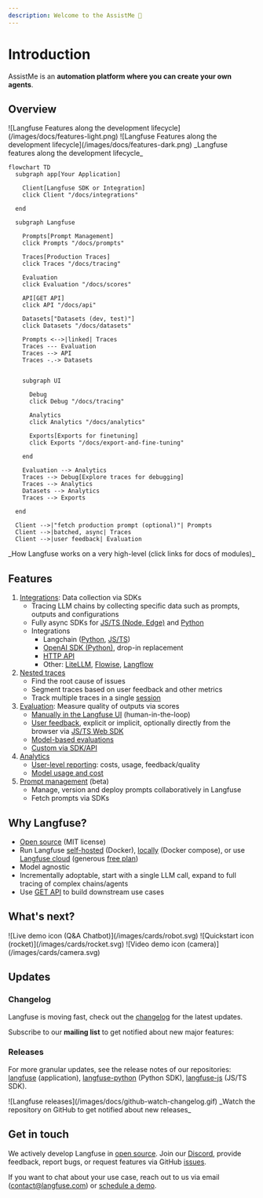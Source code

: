 ```yaml
---
description: Welcome to the AssistMe 👋
---
```



# Introduction

AssistMe is an **automation platform where you can create your own agents**.

## Overview

<Frame
  transparent
  fullWidth
  className="mt-10 rounded-lg ring-primary/20 ring-1 dark:hidden"
>
  ![Langfuse Features along the development
  lifecycle](/images/docs/features-light.png)
</Frame>
<Frame
  transparent
  fullWidth
  className="mt-10 rounded-lg ring-primary/20 ring-1 hidden dark:block"
>
  ![Langfuse Features along the development
  lifecycle](/images/docs/features-dark.png)
</Frame>
<span>_Langfuse features along the development lifecycle_</span>

<div className="mt-10 ring-1 ring-primary/20 rounded-lg p-5">

```mermaid
flowchart TD
  subgraph app[Your Application]

    Client[Langfuse SDK or Integration]
    click Client "/docs/integrations"

  end

  subgraph Langfuse

    Prompts[Prompt Management]
    click Prompts "/docs/prompts"

    Traces[Production Traces]
    click Traces "/docs/tracing"

    Evaluation
    click Evaluation "/docs/scores"

    API[GET API]
    click API "/docs/api"

    Datasets["Datasets (dev, test)"]
    click Datasets "/docs/datasets"

    Prompts <-->|linked| Traces
    Traces --- Evaluation
    Traces --> API
    Traces -.-> Datasets


    subgraph UI

      Debug
      click Debug "/docs/tracing"

      Analytics
      click Analytics "/docs/analytics"

      Exports[Exports for finetuning]
      click Exports "/docs/export-and-fine-tuning"

    end

    Evaluation --> Analytics
    Traces --> Debug[Explore traces for debugging]
    Traces --> Analytics
    Datasets --> Analytics
    Traces --> Exports

  end

  Client -->|"fetch production prompt (optional)"| Prompts
  Client -->|batched, async| Traces
  Client -->|user feedback| Evaluation
```

</div>
<span>_How Langfuse works on a very high-level (click links for docs of modules)_</span>

## Features

1. [Integrations](/docs/integrations): Data collection via SDKs
   - Tracing LLM chains by collecting specific data such as prompts, outputs and configurations
   - Fully async SDKs for [JS/TS (Node, Edge)](/docs/sdk/typescript) and [Python](/docs/sdk/python)
   - Integrations
     - Langchain ([Python](/docs/langchain/python), [JS/TS](/docs/langchain/typescript))
     - [OpenAI SDK (Python)](/docs/openai), drop-in replacement
     - [HTTP API](/docs/api)
     - Other: [LiteLLM](/docs/litellm), [Flowise](/docs/flowise), [Langflow](/docs/langflow)
1. [Nested traces](/docs/tracing)
   - Find the root cause of issues
   - Segment traces based on user feedback and other metrics
   - Track multiple traces in a single [session](/docs/sessions)
1. [Evaluation](/docs/scores): Measure quality of outputs via scores
   - [Manually in the Langfuse UI](/docs/scores/manually) (human-in-the-loop)
   - [User feedback](/docs/scores/user-feedback), explicit or implicit, optionally directly from the browser via [JS/TS Web SDK](/docs/sdk/typescript-web)
   - [Model-based evaluations](/docs/scores/model-based-evals)
   - [Custom via SDK/API](/docs/scores/custom)
1. [Analytics](/docs/analytics)
   - [User-level reporting](/docs/user-explorer): costs, usage, feedback/quality
   - [Model usage and cost](/docs/model-usage-and-cost)
1. [Prompt management](/docs/prompts) (beta)
   - Manage, version and deploy prompts collaboratively in Langfuse
   - Fetch prompts via SDKs

## Why Langfuse?

- [Open source](/docs/open-source) (MIT license)
- Run Langfuse [self-hosted](/docs/deployment/self-host) (Docker), [locally](/docs/deployment/local) (Docker compose), or use [Langfuse cloud](/docs/deployment/cloud) (generous [free plan](/pricing))
- Model agnostic
- Incrementally adoptable, start with a single LLM call, expand to full tracing of complex chains/agents
- Use [GET API](/docs/api) to build downstream use cases

## What's next?

<Cards num={3}>
  <Card href="/docs/demo" title="Live demo" image arrow>
    ![Live demo icon (Q&A Chatbot)](/images/cards/robot.svg)
  </Card>
  <Card href="/docs/get-started" title="Quickstart" image arrow>
    ![Quickstart icon (rocket)](/images/cards/rocket.svg)
  </Card>
  <Card href="/docs/video" title="Langfuse in 2 minutes" image arrow>
    ![Video demo icon (camera)](/images/cards/camera.svg)
  </Card>
</Cards>

## Updates

### Changelog

Langfuse is moving fast, check out the [changelog](/changelog) for the latest updates.

Subscribe to our **mailing list** to get notified about new major features:

<ProductUpdateSignup source="langfuse.com/docs" className="mt-2" />

### Releases

For more granular updates, see the release notes of our repositories: [langfuse](https://github.com/langfuse/langfuse/releases) (application), [langfuse-python](https://github.com/langfuse/langfuse-python/releases) (Python SDK), [langfuse-js](https://github.com/langfuse/langfuse-js/releases) (JS/TS SDK).

<Frame className="max-w-md block mb-0" border>
  ![Langfuse releases](/images/docs/github-watch-changelog.gif)
</Frame>
<span>_Watch the repository on GitHub to get notified about new releases_</span>

## Get in touch

We actively develop Langfuse in [open source](/docs/open-source). Join our [Discord](/discord), provide feedback, report bugs, or request features via GitHub [issues](/issue).

If you want to chat about your use case, reach out to us via email (contact@langfuse.com) or [schedule a demo](/schedule-demo).
